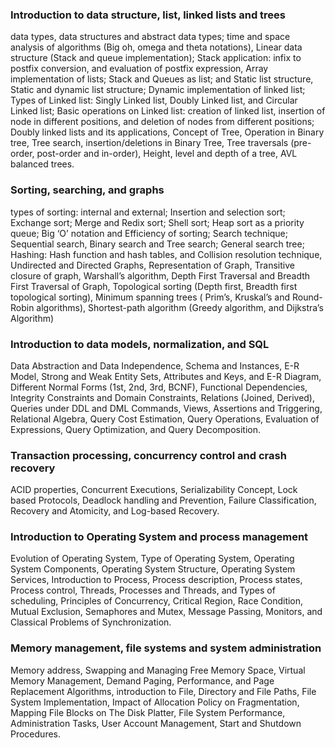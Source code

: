 
<Steps>


### Introduction to data structure, list, linked lists and trees

data types, data structures and abstract data types; time and space analysis of algorithms (Big oh, omega and theta notations), Linear data structure (Stack and queue implementation); Stack application: infix to postfix conversion, and evaluation of postfix expression, Array implementation of lists; Stack and Queues as list; and Static list structure, Static and dynamic list structure; Dynamic implementation of linked list; Types of Linked list: Singly Linked list, Doubly Linked list, and Circular Linked list; Basic operations on Linked list: creation of linked list, insertion of node in different positions, and deletion of nodes from different positions; Doubly linked lists and its applications, Concept of Tree, Operation in Binary tree, Tree search, insertion/deletions in Binary Tree, Tree traversals (pre-order, post-order and in-order), Height, level and depth of a tree, AVL balanced trees.

### Sorting, searching, and graphs

types of sorting: internal and external; Insertion and selection sort; Exchange sort; Merge and Redix sort; Shell sort; Heap sort as a priority queue; Big ‘O’ notation and Efficiency of sorting; Search technique; Sequential search, Binary search and Tree search; General search tree; Hashing: Hash function and hash tables, and Collision resolution technique, Undirected and Directed Graphs, Representation of Graph, Transitive closure of graph, Warshall’s algorithm, Depth First Traversal and Breadth First Traversal of Graph, Topological sorting (Depth first, Breadth first topological sorting), Minimum spanning trees ( Prim’s, Kruskal’s and Round- Robin algorithms), Shortest-path algorithm (Greedy algorithm, and Dijkstra’s Algorithm)

### Introduction to data models, normalization, and SQL

Data Abstraction and Data Independence, Schema and Instances, E-R Model, Strong and Weak Entity Sets, Attributes and Keys, and E-R Diagram, Different Normal Forms (1st, 2nd, 3rd, BCNF), Functional Dependencies, Integrity Constraints and Domain Constraints, Relations (Joined, Derived), Queries under DDL and DML Commands, Views, Assertions and Triggering, Relational Algebra, Query Cost Estimation, Query Operations, Evaluation of Expressions, Query Optimization, and Query Decomposition.

### Transaction processing, concurrency control and crash recovery

ACID properties, Concurrent Executions, Serializability Concept, Lock based Protocols, Deadlock handling and Prevention, Failure Classification, Recovery and Atomicity, and Log-based Recovery.

### Introduction to Operating System and process management

Evolution of Operating System, Type of Operating System, Operating System Components, Operating System Structure, Operating System Services, Introduction to Process, Process description, Process states, Process control, Threads, Processes and Threads, and Types of scheduling, Principles of Concurrency, Critical Region, Race Condition, Mutual Exclusion, Semaphores and Mutex, Message Passing, Monitors, and Classical Problems of Synchronization.

### Memory management, file systems and system administration

Memory address, Swapping and Managing Free Memory Space, Virtual Memory Management, Demand Paging, Performance, and Page Replacement Algorithms, introduction to File, Directory and File Paths, File System Implementation, Impact of Allocation Policy on Fragmentation, Mapping File Blocks on The Disk Platter, File System Performance, Administration Tasks, User Account Management, Start and Shutdown Procedures.

</Steps>
